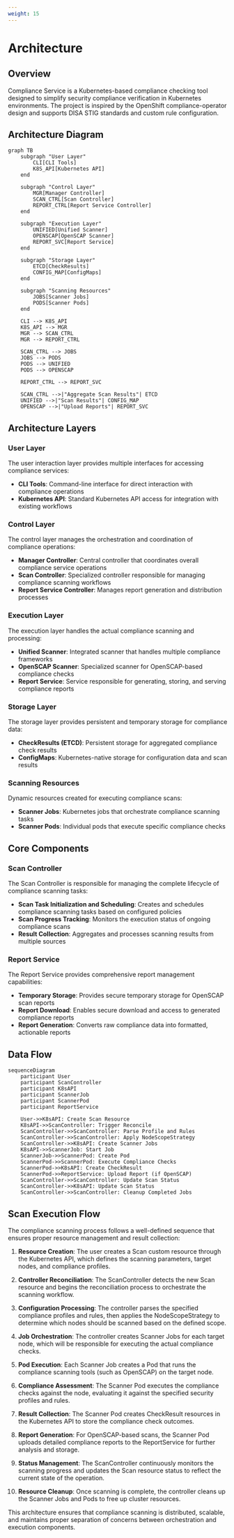 ```yaml
---
weight: 15
---
```


# Architecture

## Overview

Compliance Service is a Kubernetes-based compliance checking tool designed to simplify security compliance verification in Kubernetes environments. The project is inspired by the OpenShift compliance-operator design and supports DISA STIG standards and custom rule configuration.

## Architecture Diagram

```mermaid
graph TB
    subgraph "User Layer"
        CLI[CLI Tools]
        K8S_API[Kubernetes API]
    end

    subgraph "Control Layer"
        MGR[Manager Controller]
        SCAN_CTRL[Scan Controller]
        REPORT_CTRL[Report Service Controller]
    end

    subgraph "Execution Layer"
        UNIFIED[Unified Scanner]
        OPENSCAP[OpenSCAP Scanner]
        REPORT_SVC[Report Service]
    end

    subgraph "Storage Layer"
        ETCD[CheckResults]
        CONFIG_MAP[ConfigMaps]
    end

    subgraph "Scanning Resources"
        JOBS[Scanner Jobs]
        PODS[Scanner Pods]
    end

    CLI --> K8S_API
    K8S_API --> MGR
    MGR --> SCAN_CTRL
    MGR --> REPORT_CTRL
    
    SCAN_CTRL --> JOBS
    JOBS --> PODS
    PODS --> UNIFIED
    PODS --> OPENSCAP
    
    REPORT_CTRL --> REPORT_SVC
    
    SCAN_CTRL -->|"Aggregate Scan Results"| ETCD
    UNIFIED -->|"Scan Results"| CONFIG_MAP
    OPENSCAP -->|"Upload Reports"| REPORT_SVC
```

## Architecture Layers

### User Layer
The user interaction layer provides multiple interfaces for accessing compliance services:
- **CLI Tools**: Command-line interface for direct interaction with compliance operations
- **Kubernetes API**: Standard Kubernetes API access for integration with existing workflows

### Control Layer
The control layer manages the orchestration and coordination of compliance operations:
- **Manager Controller**: Central controller that coordinates overall compliance service operations
- **Scan Controller**: Specialized controller responsible for managing compliance scanning workflows
- **Report Service Controller**: Manages report generation and distribution processes

### Execution Layer
The execution layer handles the actual compliance scanning and processing:
- **Unified Scanner**: Integrated scanner that handles multiple compliance frameworks
- **OpenSCAP Scanner**: Specialized scanner for OpenSCAP-based compliance checks
- **Report Service**: Service responsible for generating, storing, and serving compliance reports

### Storage Layer
The storage layer provides persistent and temporary storage for compliance data:
- **CheckResults (ETCD)**: Persistent storage for aggregated compliance check results
- **ConfigMaps**: Kubernetes-native storage for configuration data and scan results

### Scanning Resources
Dynamic resources created for executing compliance scans:
- **Scanner Jobs**: Kubernetes jobs that orchestrate compliance scanning tasks
- **Scanner Pods**: Individual pods that execute specific compliance checks

## Core Components

### Scan Controller
The Scan Controller is responsible for managing the complete lifecycle of compliance scanning tasks:

- **Scan Task Initialization and Scheduling**: Creates and schedules compliance scanning tasks based on configured policies
- **Scan Progress Tracking**: Monitors the execution status of ongoing compliance scans
- **Result Collection**: Aggregates and processes scanning results from multiple sources

### Report Service
The Report Service provides comprehensive report management capabilities:

- **Temporary Storage**: Provides secure temporary storage for OpenSCAP scan reports
- **Report Download**: Enables secure download and access to generated compliance reports
- **Report Generation**: Converts raw compliance data into formatted, actionable reports

## Data Flow

```mermaid
sequenceDiagram
    participant User
    participant ScanController
    participant K8sAPI
    participant ScannerJob
    participant ScannerPod
    participant ReportService

    User->>K8sAPI: Create Scan Resource
    K8sAPI->>ScanController: Trigger Reconcile
    ScanController->>ScanController: Parse Profile and Rules
    ScanController->>ScanController: Apply NodeScopeStrategy
    ScanController->>K8sAPI: Create Scanner Jobs
    K8sAPI->>ScannerJob: Start Job
    ScannerJob->>ScannerPod: Create Pod
    ScannerPod->>ScannerPod: Execute Compliance Checks
    ScannerPod->>K8sAPI: Create CheckResult
    ScannerPod->>ReportService: Upload Report (if OpenSCAP)
    ScanController->>ScanController: Update Scan Status
    ScanController->>K8sAPI: Update Scan Status
    ScanController->>ScanController: Cleanup Completed Jobs
```

## Scan Execution Flow

The compliance scanning process follows a well-defined sequence that ensures proper resource management and result collection:

1. **Resource Creation**: The user creates a Scan custom resource through the Kubernetes API, which defines the scanning parameters, target nodes, and compliance profiles.

2. **Controller Reconciliation**: The ScanController detects the new Scan resource and begins the reconciliation process to orchestrate the scanning workflow.

3. **Configuration Processing**: The controller parses the specified compliance profiles and rules, then applies the NodeScopeStrategy to determine which nodes should be scanned based on the defined scope.

4. **Job Orchestration**: The controller creates Scanner Jobs for each target node, which will be responsible for executing the actual compliance checks.

5. **Pod Execution**: Each Scanner Job creates a Pod that runs the compliance scanning tools (such as OpenSCAP) on the target node.

6. **Compliance Assessment**: The Scanner Pod executes the compliance checks against the node, evaluating it against the specified security profiles and rules.

7. **Result Collection**: The Scanner Pod creates CheckResult resources in the Kubernetes API to store the compliance check outcomes.

8. **Report Generation**: For OpenSCAP-based scans, the Scanner Pod uploads detailed compliance reports to the ReportService for further analysis and storage.

9. **Status Management**: The ScanController continuously monitors the scanning progress and updates the Scan resource status to reflect the current state of the operation.

10. **Resource Cleanup**: Once scanning is complete, the controller cleans up the Scanner Jobs and Pods to free up cluster resources.

This architecture ensures that compliance scanning is distributed, scalable, and maintains proper separation of concerns between orchestration and execution components.
